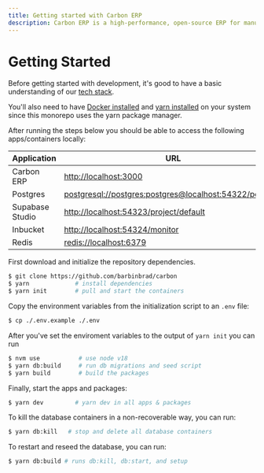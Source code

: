 ```yaml
---
title: Getting started with Carbon ERP
description: Carbon ERP is a high-performance, open-source ERP for manufacturing.
---
```


# Getting Started

Before getting started with development, it's good to have a basic understanding of our [tech stack](/docs/tech-stack).

You'll also need to have [Docker installed](https://docs.docker.com/desktop/install/mac-install/) and [yarn installed](https://yarnpkg.com/lang/en/docs/install/#debian-stable)
on your system since this monorepo uses the yarn package manager.

After running the steps below you should be able to access the following apps/containers locally:

| Application     | URL                                                                                                                |
| --------------- | ------------------------------------------------------------------------------------------------------------------ |
| Carbon ERP      | [http://localhost:3000](http://localhost:3000)                                                                     |
| Postgres        | [postgresql://postgres:postgres@localhost:54322/postgres](postgresql://postgres:postgres@localhost:54322/postgres) |
| Supabase Studio | [http://localhost:54323/project/default](http://localhost:54323/project/default)                                   |
| Inbucket        | [http://localhost:54324/monitor](http://localhost:54324/monitor)                                                   |
| Redis           | [redis://localhost:6379](redis://localhost:6379)                                                                   |

First download and initialize the repository dependencies.

```bash
$ git clone https://github.com/barbinbrad/carbon
$ yarn             # install dependencies
$ yarn init        # pull and start the containers
```

Copy the environment variables from the initialization script to an `.env` file:

```bash
$ cp ./.env.example ./.env
```

After you've set the enviroment variables to the output of `yarn init` you can run

```bash
$ nvm use           # use node v18
$ yarn db:build     # run db migrations and seed script
$ yarn build        # build the packages
```

Finally, start the apps and packages:

```bash
$ yarn dev         # yarn dev in all apps & packages
```

To kill the database containers in a non-recoverable way, you can run:

```bash
$ yarn db:kill   # stop and delete all database containers
```

To restart and reseed the database, you can run:

```bash
$ yarn db:build # runs db:kill, db:start, and setup
```
